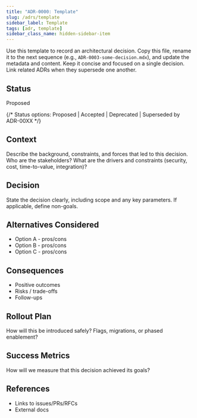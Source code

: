 ```yaml
---
title: "ADR-0000: Template"
slug: /adrs/template
sidebar_label: Template
tags: [adr, template]
sidebar_class_name: hidden-sidebar-item
---
```


Use this template to record an architectural decision. Copy this file, rename it to the next sequence
(e.g., `ADR-0003-some-decision.mdx`), and update the metadata and content. Keep it concise and
focused on a single decision. Link related ADRs when they supersede one another.

## Status
Proposed

{/* Status options: Proposed | Accepted | Deprecated | Superseded by ADR-00XX */}

## Context
Describe the background, constraints, and forces that led to this decision. Who are the stakeholders?
What are the drivers and constraints (security, cost, time-to-value, integration)?

## Decision
State the decision clearly, including scope and any key parameters. If applicable, define non-goals.

## Alternatives Considered
- Option A - pros/cons
- Option B - pros/cons
- Option C - pros/cons

## Consequences
- Positive outcomes
- Risks / trade-offs
- Follow-ups

## Rollout Plan
How will this be introduced safely? Flags, migrations, or phased enablement?

## Success Metrics
How will we measure that this decision achieved its goals?

## References
- Links to issues/PRs/RFCs
- External docs
